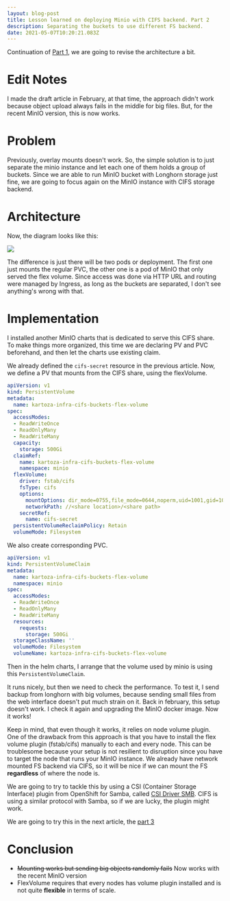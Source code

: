 ```yaml
---
layout: blog-post
title: Lesson learned on deploying Minio with CIFS backend. Part 2
description: Separating the buckets to use different FS backend.
date: 2021-05-07T10:20:21.083Z
---
```

Continuation of [Part 1](/soft-dev/2021--05--07--10--lesson-learned-on-deploying-minio-with-cifs-backend-part-1), we are going to revise the architecture a bit.

# Edit Notes

I made the draft article in February, at that time, the approach didn't work because object upload always fails in the middle for big files.
But, for the recent MinIO version, this is now works.

# Problem

Previously, overlay mounts doesn't work. So, the simple solution is to just separate the minio instance and let each one of them holds a group of buckets.
 Since we are able to run MinIO bucket with Longhorn storage just fine, we are going to focus again on the MinIO instance with CIFS storage backend.

# Architecture

Now, the diagram looks like this:

![](/images/uploads/backup-architecture.part-2.png)

The difference is just there will be two pods or deployment.
The first one just mounts the regular PVC, the other one is a pod of MinIO that only served the flex volume.
Since access was done via HTTP URL and routing were managed by Ingress, as long as the buckets are separated, I don't see anything's wrong with that.

# Implementation

I installed another MinIO charts that is dedicated to serve this CIFS share. To make things more organized, this time we are declaring PV and PVC 
beforehand, and then let the charts use existing claim.

We already defined the `cifs-secret` resource in the previous article. Now, we define a PV that mounts from the CIFS share, using the flexVolume.

```yaml
apiVersion: v1
kind: PersistentVolume
metadata:
  name: kartoza-infra-cifs-buckets-flex-volume
spec:
  accessModes:
  - ReadWriteOnce
  - ReadOnlyMany
  - ReadWriteMany
  capacity:
    storage: 500Gi
  claimRef:
    name: kartoza-infra-cifs-buckets-flex-volume
    namespace: minio
  flexVolume:
    driver: fstab/cifs
    fsType: cifs
    options:
      mountOptions: dir_mode=0755,file_mode=0644,noperm,uid=1001,gid=1001
      networkPath: //<share location>/<share path>
    secretRef:
      name: cifs-secret
  persistentVolumeReclaimPolicy: Retain
  volumeMode: Filesystem
```

We also create corresponding PVC.

```yaml
apiVersion: v1
kind: PersistentVolumeClaim
metadata:
  name: kartoza-infra-cifs-buckets-flex-volume
  namespace: minio
spec:
  accessModes:
  - ReadWriteOnce
  - ReadOnlyMany
  - ReadWriteMany
  resources:
    requests:
      storage: 500Gi
  storageClassName: ''
  volumeMode: Filesystem
  volumeName: kartoza-infra-cifs-buckets-flex-volume
```

Then in the helm charts, I arrange that the volume used by minio is using this `PersistentVolumeClaim`.

It runs nicely, but then we need to check the performance. To test it, I send backup from longhorn with big volumes, because sending small files 
from the web interface doesn't put much strain on it. Back in february, this setup doesn't work. I check it again and upgrading the MinIO docker image.
Now it works!

Keep in mind, that even though it works, it relies on node volume plugin. One of the drawback from this approach is that you have to install the 
flex volume plugin (fstab/cifs) manually to each and every node. This can be troublesome because your setup is not resilient to disruption
since you have to target the node that runs your MinIO instance. We already have network mounted FS backend via CIFS, so it will be nice if we 
can mount the FS **regardless** of where the node is. 

We are going to try to tackle this by using a CSI (Container Storage Interface) plugin from OpenShift for Samba, called [CSI Driver SMB](https://github.com/kubernetes-csi/csi-driver-smb).
CIFS is using a similar protocol with Samba, so if we are lucky, the plugin might work.

We are going to try this in the next article, the [part 3](/soft-dev/2021--05--14--10--lesson-learned-on-deploying-minio-with-cifs-backend-part-3/)

# Conclusion

 - ~~Mounting works but sending big objects randomly fails~~ Now works with the recent MinIO version
 - FlexVolume requires that every nodes has volume plugin installed and is not quite **flexible** in terms of scale.
